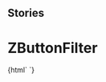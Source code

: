 
## Stories

<Meta title="Buttons/ZButtonFilter" component="z-button-filter" />

  # ZButtonFilter

<Preview>
  <Story name="z-button-filter">
    {html`
      <z-button-filter
        filtername="${text('filtername', 'filter 2')}"
        hasicon="${boolean('hasicon', true)}"
        isfixed="${boolean('isfixed', true)}"
      ></z-button-filter>
    `}
  </Story>
</Preview>

  <Props of="z-button-filter" />

